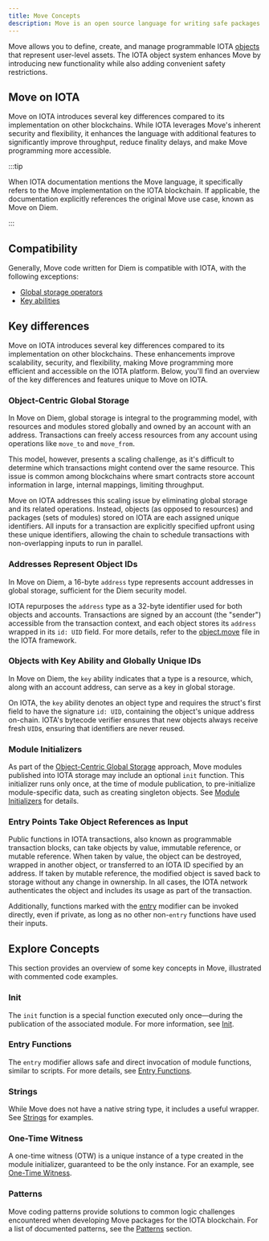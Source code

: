 ```yaml
---
title: Move Concepts
description: Move is an open source language for writing safe packages to manipulate on-chain objects
---
```



<MoveSummary />

Move allows you to define, create, and manage programmable IOTA [objects](./../objects/object-model.mdx) that represent user-level assets. The IOTA object system enhances Move by introducing new functionality while also adding convenient safety restrictions.

## Move on IOTA


Move on IOTA introduces several key differences compared to its implementation on other blockchains.
While IOTA leverages Move's inherent security and flexibility,
it enhances the language with additional features to significantly improve throughput,
reduce finality delays, and make Move programming more accessible.

:::tip

When IOTA documentation mentions the Move language, it specifically refers to the Move implementation on the IOTA blockchain. If applicable, the documentation explicitly references the original Move use case, known as Move on Diem.

:::

## Compatibility

Generally, Move code written for Diem is compatible with IOTA, with the following exceptions:

- [Global storage operators](https://move-language.github.io/move/global-storage-operators.html)
- [Key abilities](https://github.com/move-language/move/blob/main/language/documentation/book/src/abilities.md)

## Key differences


Move on IOTA introduces several key differences compared to its implementation on other blockchains.
These enhancements improve scalability, security, and flexibility,
making Move programming more efficient and accessible on the IOTA platform.
Below, you'll find an overview of the key differences and features unique to Move on IOTA.

### Object-Centric Global Storage

In Move on Diem, global storage is integral to the programming model,
with resources and modules stored globally and owned by an account with an address.
Transactions can freely access resources from any account using operations like `move_to` and `move_from`.

This model, however, presents a scaling challenge,
as it's difficult to determine which transactions might contend over the same resource.
This issue is common among blockchains where smart contracts store account information in large, internal mappings,
limiting throughput.

Move on IOTA addresses this scaling issue by eliminating global storage and its related operations.
Instead, objects (as opposed to resources) and packages (sets of modules) stored on IOTA are each assigned unique identifiers. All inputs for a transaction are explicitly specified upfront using these unique identifiers, allowing the chain to schedule transactions with non-overlapping inputs to run in parallel.

### Addresses Represent Object IDs

In Move on Diem, a 16-byte `address` type represents account addresses in global storage, sufficient for the Diem security model.

IOTA repurposes the `address` type as a 32-byte identifier used for both objects and accounts. Transactions are signed by an account (the "sender") accessible from the transaction context, and each object stores its `address` wrapped in its `id: UID` field. For more details, refer to the [object.move](https://github.com/iotaledger/iota/tree/develop/crates/iota-framework/packages/iota-framework/sources/object.move) file in the IOTA framework.

### Objects with Key Ability and Globally Unique IDs

In Move on Diem, the `key` ability indicates that a type is a resource, which, along with an account address, can serve as a key in global storage.

On IOTA, the `key` ability denotes an object type and requires the struct's first field to have the signature `id: UID`, containing the object's unique address on-chain. IOTA's bytecode verifier ensures that new objects always receive fresh `UID`s, ensuring that identifiers are never reused.

### Module Initializers

As part of the [Object-Centric Global Storage](#object-centric-global-storage) approach, Move modules published into IOTA storage may include an optional `init` function. This initializer runs only once, at the time of module publication, to pre-initialize module-specific data, such as creating singleton objects. See [Module Initializers](init.mdx) for details.

### Entry Points Take Object References as Input

Public functions in IOTA transactions, also known as programmable transaction blocks, can take objects by value, immutable reference, or mutable reference. When taken by value, the object can be destroyed, wrapped in another object, or transferred to an IOTA ID specified by an address. If taken by mutable reference, the modified object is saved back to storage without any change in ownership. In all cases, the IOTA network authenticates the object and includes its usage as part of the transaction.

Additionally, functions marked with the [entry](entry-functions.mdx) modifier can be invoked directly, even if private, as long as no other non-`entry` functions have used their inputs.

## Explore Concepts

This section provides an overview of some key concepts in Move, illustrated with commented code examples.

### Init

The `init` function is a special function executed only once—during the publication of the associated module. For more information, see [Init](init.mdx).

### Entry Functions

The `entry` modifier allows safe and direct invocation of module functions, similar to scripts. For more details, see [Entry Functions](entry-functions.mdx).

### Strings

While Move does not have a native string type, it includes a useful wrapper. See [Strings](strings.mdx) for examples.

### One-Time Witness

A one-time witness (OTW) is a unique instance of a type created in the module initializer, guaranteed to be the only instance. For an example, see [One-Time Witness](one-time-witness.mdx).

### Patterns

Move coding patterns provide solutions to common logic challenges encountered when developing Move packages for the IOTA blockchain. For a list of documented patterns, see the [Patterns](patterns/patterns.mdx) section.





